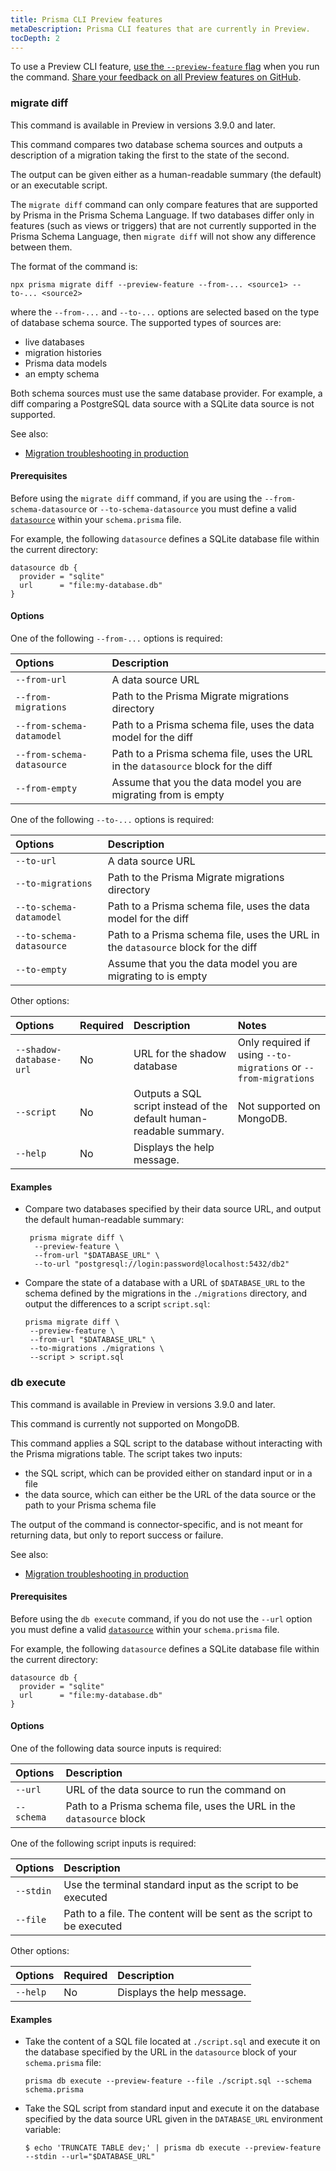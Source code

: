 ```yaml
---
title: Prisma CLI Preview features
metaDescription: Prisma CLI features that are currently in Preview.
tocDepth: 2
---
```


<TopBlock>

To use a Preview CLI feature, [use the `--preview-feature` flag](./) when you run the command. [Share your feedback on all Preview features on GitHub](https://github.com/prisma/prisma/issues/3108).

</TopBlock>

### <inlinecode> migrate diff </inlinecode>

<Admonition type="info">

This command is available in Preview in versions 3.9.0 and later.

</Admonition>

This command compares two database schema sources and outputs a description of a migration taking the first to the state of the second.

The output can be given either as a human-readable summary (the default) or an executable script.

<Admonition type="warning">

The `migrate diff` command can only compare features that are supported by Prisma in the Prisma Schema Language. If two databases differ only in features (such as views or triggers) that are not currently supported in the Prisma Schema Language, then `migrate diff` will not show any difference between them.

</Admonition>

The format of the command is:

```terminal
npx prisma migrate diff --preview-feature --from-... <source1> --to-... <source2>
```

where the `--from-...` and `--to-...` options are selected based on the type of database schema source. The supported types of sources are:

- live databases
- migration histories
- Prisma data models
- an empty schema

Both schema sources must use the same database provider. For example, a diff comparing a PostgreSQL data source with a SQLite data source is not supported.

See also:

- [Migration troubleshooting in production](/guides/database/production-troubleshooting#fixing-failed-migrations-with-migrate-diff-and-db-execute) <span class="guide"></span>

#### Prerequisites

Before using the `migrate diff` command, if you are using the `--from-schema-datasource` or `--to-schema-datasource` you must define a valid [`datasource`](/concepts/components/prisma-schema/data-sources) within your `schema.prisma` file.

For example, the following `datasource` defines a SQLite database file within the current directory:

```prisma
datasource db {
  provider = "sqlite"
  url      = "file:my-database.db"
}
```

#### Options

One of the following `--from-...` options is required:

| Options                    | Description                                                                       |
| :------------------------- | :-------------------------------------------------------------------------------- |
| `--from-url`               | A data source URL                                                                 |
| `--from-migrations`        | Path to the Prisma Migrate migrations directory                                   |
| `--from-schema-datamodel`  | Path to a Prisma schema file, uses the data model for the diff                    |
| `--from-schema-datasource` | Path to a Prisma schema file, uses the URL in the `datasource` block for the diff |
| `--from-empty`             | Assume that you the data model you are migrating from is empty                    |

One of the following `--to-...` options is required:

| Options                  | Description                                                                       |
| :----------------------- | :-------------------------------------------------------------------------------- |
| `--to-url`               | A data source URL                                                                 |
| `--to-migrations`        | Path to the Prisma Migrate migrations directory                                   |
| `--to-schema-datamodel`  | Path to a Prisma schema file, uses the data model for the diff                    |
| `--to-schema-datasource` | Path to a Prisma schema file, uses the URL in the `datasource` block for the diff |
| `--to-empty`             | Assume that you the data model you are migrating to is empty                      |

Other options:

| Options                 | Required | Description                                                         | Notes                                                           |
| :---------------------- | :------- | :------------------------------------------------------------------ | :-------------------------------------------------------------- |
| `--shadow-database-url` | No       | URL for the shadow database                                         | Only required if using `--to-migrations` or `--from-migrations` |
| `--script`              | No       | Outputs a SQL script instead of the default human-readable summary. | Not supported on MongoDB.                                       |
| `--help`                | No       | Displays the help message.                                          |                                                                 |

#### Examples

- Compare two databases specified by their data source URL, and output the default human-readable summary:

  ```terminal
   prisma migrate diff \
    --preview-feature \
    --from-url "$DATABASE_URL" \
    --to-url "postgresql://login:password@localhost:5432/db2"
  ```

- Compare the state of a database with a URL of `$DATABASE_URL` to the schema defined by the migrations in the `./migrations` directory, and output the differences to a script `script.sql`:

  ```terminal
  prisma migrate diff \
   --preview-feature \
   --from-url "$DATABASE_URL" \
   --to-migrations ./migrations \
   --script > script.sql
  ```

### <inlinecode> db execute </inlinecode>

<Admonition type="info">

This command is available in Preview in versions 3.9.0 and later.

</Admonition>

<Admonition type="warning">

This command is currently not supported on MongoDB.

</Admonition>

This command applies a SQL script to the database without interacting with the Prisma migrations table. The script takes two inputs:

- the SQL script, which can be provided either on standard input or in a file
- the data source, which can either be the URL of the data source or the path to your Prisma schema file

The output of the command is connector-specific, and is not meant for returning data, but only to report success or failure.

See also:

- [Migration troubleshooting in production](/guides/database/production-troubleshooting#fixing-failed-migrations-with-migrate-diff-and-db-execute) <span class="guide"></span>

#### Prerequisites

Before using the `db execute` command, if you do not use the `--url` option you must define a valid [`datasource`](/concepts/components/prisma-schema/data-sources) within your `schema.prisma` file.

For example, the following `datasource` defines a SQLite database file within the current directory:

```prisma
datasource db {
  provider = "sqlite"
  url      = "file:my-database.db"
}
```

#### Options

One of the following data source inputs is required:

| Options    | Description                                                          |
| :--------- | :------------------------------------------------------------------- |
| `--url`    | URL of the data source to run the command on                         |
| `--schema` | Path to a Prisma schema file, uses the URL in the `datasource` block |

One of the following script inputs is required:

| Options   | Description                                                           |
| :-------- | :-------------------------------------------------------------------- |
| `--stdin` | Use the terminal standard input as the script to be executed          |
| `--file`  | Path to a file. The content will be sent as the script to be executed |

Other options:

| Options  | Required | Description                |
| :------- | :------- | :------------------------- |
| `--help` | No       | Displays the help message. |

#### Examples

- Take the content of a SQL file located at `./script.sql` and execute it on the database specified by the URL in the `datasource` block of your `schema.prisma` file:

  ```terminal
  prisma db execute --preview-feature --file ./script.sql --schema schema.prisma
  ```

- Take the SQL script from standard input and execute it on the database specified by the data source URL given in the `DATABASE_URL` environment variable:

  ```terminal
  $ echo 'TRUNCATE TABLE dev;' | prisma db execute --preview-feature --stdin --url="$DATABASE_URL"
  ```
